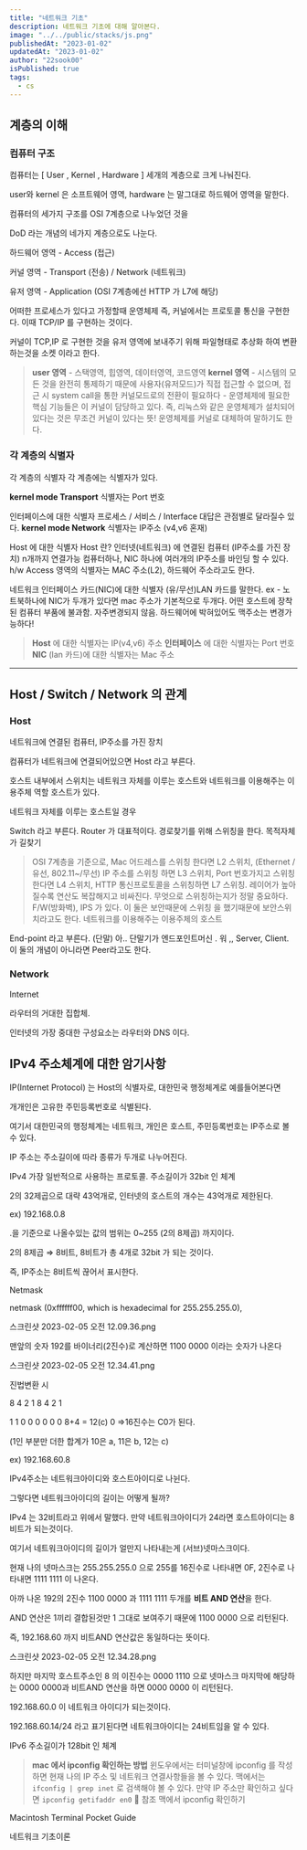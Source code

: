 ```yaml
---
title: "네트워크 기초"
description: 네트워크 기초에 대해 알아본다.
image: "../../public/stacks/js.png"
publishedAt: "2023-01-02"
updatedAt: "2023-01-02"
author: "22sook00"
isPublished: true
tags:
  - cs
---
```


## 계층의 이해

### 컴퓨터 구조

컴퓨터는 [ User , Kernel , Hardware ] 세개의 계층으로 크게 나눠진다.

user와 kernel 은 소프트웨어 영역, hardware 는 말그대로 하드웨어 영역을 말한다.

컴퓨터의 세가지 구조를 OSI 7계층으로 나누었던 것을

DoD 라는 개념의 네가지 계층으로도 나눈다.

하드웨어 영역 - Access (접근)

커널 영역 - Transport (전송) / Network (네트워크)

유저 영역 - Application (OSI 7계층에선 HTTP 가 L7에 해당)

어떠한 프로세스가 있다고 가정할때 운영체제 즉, 커널에서는 프로토콜 통신을 구현한다. 이때 TCP/IP 를 구현하는 것이다.

커널이 TCP,IP 로 구현한 것을 유저 영역에 보내주기 위해 파일형태로 추상화 하여 변환하는것을 소켓 이라고 한다.

> **user 영역** - 스택영역, 힙영역, 데이터영역, 코드영역 **kernel 영역** - 시스템의 모든 것을 완전히 통제하기 때문에 사용자(유저모드)가 직접 접근할 수 없으며, 접근 시 system call을 통한 커널모드로의 전환이 필요하다 - 운영체제에 필요한 핵심 기능들은 이 커널이 담당하고 있다. 즉, 리눅스와 같은 운영체제가 설치되어있다는 것은 무조건 커널이 있다는 뜻! 운영체제를 커널로 대체하여 말하기도 한다.

### 각 계층의 식별자

각 계층의 식별자
각 계층에는 식별자가 있다.

**kernel mode Transport** 식별자는 Port 번호

인터페이스에 대한 식별자
프로세스 / 서비스 / Interface 대답은 관점별로 달라질수 있다.
**kernel mode Network** 식별자는 IP주소 (v4,v6 혼재)

Host 에 대한 식별자
Host 란? 인터넷(네트워크) 에 연결된 컴퓨터 (IP주소를 가진 장치)
n개까지 연결가능
컴퓨터하나, NIC 하나에 여러개의 IP주소를 바인딩 할 수 있다.
h/w Access 영역의 식별자는 MAC 주소(L2), 하드웨어 주소라고도 한다.

네트워크 인터페이스 카드(NIC)에 대한 식별자
(유/무선)LAN 카드를 말한다.
ex - 노트북하나에 NIC가 두개가 있다면 mac 주소가 기본적으로 두개다.
어떤 호스트에 장착된 컴퓨터 부품에 불과함. 자주변경되지 않음.
하드웨어에 박혀있어도 맥주소는 변경가능하다!

> **Host** 에 대한 식별자는 IP(v4,v6) 주소 **인터페이스** 에 대한 식별자는 Port 번호 **NIC** (lan 카드)에 대한 식별자는 Mac 주소

---

## Host / Switch / Network 의 관계

### Host

네트워크에 연결된 컴퓨터, IP주소를 가진 장치

컴퓨터가 네트워크에 연결되어있으면 Host 라고 부른다.

호스트 내부에서 스위치는 네트워크 자체를 이루는 호스트와 네트워크를 이용해주는 이용주체 역할 호스트가 있다.

네트워크 자체를 이루는 호스트일 경우

Switch 라고 부른다.
Router 가 대표적이다.
경로찾기를 위해 스위칭을 한다. 목적자체가 길찾기

> OSI 7계층을 기준으로, Mac 어드레스를 스위칭 한다면 L2 스위치, (Ethernet / 유선, 802.11~/무선) IP 주소를 스위칭 하면 L3 스위치, Port 번호가지고 스위칭한다면 L4 스위치, HTTP 통신프로토콜을 스위칭하면 L7 스위칭. 레이어가 높아질수록 연산도 복잡해지고 비싸진다.
> 무엇으로 스위칭하는지가 정말 중요하다.
> F/W(방화벽), IPS 가 있다.
> 이 둘은 보안때문에 스위칭 을 했기때문에 보안스위치라고도 한다.
> 네트워크를 이용해주는 이용주체의 호스트

End-point 라고 부른다. (단말) 아.. 단말기가 엔드포인트머신 . 워 ,,
Server, Client. 이 둘의 개념이 아니라면 Peer라고도 한다.

### Network

Internet

라우터의 거대한 집합체.

인터넷의 가장 중대한 구성요소는 라우터와 DNS 이다.

## IPv4 주소체계에 대한 암기사항

IP(Internet Protocol) 는 Host의 식별자로, 대한민국 행정체계로 예를들어본다면

개개인은 고유한 주민등록번호로 식별된다.

여기서 대한민국의 행정체계는 네트워크, 개인은 호스트, 주민등록번호는 IP주소로 볼 수 있다.

IP 주소는 주소길이에 따라 종류가 두개로 나누어진다.

IPv4
가장 일반적으로 사용하는 프로토콜. 주소길이가 32bit 인 체계

2의 32제곱으로 대략 43억개로, 인터넷의 호스트의 개수는 43억개로 제한된다.

ex) 192.168.0.8

.을 기준으로 나올수있는 값의 범위는 0~255 (2의 8제곱) 까지이다.

2의 8제곱 ⇒ 8비트, 8비트가 총 4개로 32bit 가 되는 것이다.

즉, IP주소는 8비트씩 끊어서 표시한다.

Netmask

netmask (0xffffff00, which is hexadecimal for 255.255.255.0),

스크린샷 2023-02-05 오전 12.09.36.png

맨앞의 숫자 192를 바이너리(2진수)로 계산하면 1100 0000 이라는 숫자가 나온다

스크린샷 2023-02-05 오전 12.34.41.png

진법변환 시

8 4 2 1 8 4 2 1

1 1 0 0 0 0 0 0
8+4 = 12(c) 0 ⇒16진수는 C0가 된다.

(1인 부분만 더한 합계가 10은 a, 11은 b, 12는 c)

ex) 192.168.60.8

IPv4주소는 네트워크아이디와 호스트아이디로 나뉜다.

그렇다면 네트워크아이디의 길이는 어떻게 될까?

IPv4 는 32비트라고 위에서 말했다. 만약 네트워크아이디가 24라면 호스트아이디는 8비트가 되는것이다.

여기서 네트워크아이디의 길이가 얼만지 나타내는게 (서브)넷마스크이다.

현재 나의 넷마스크는 255.255.255.0 으로 255를 16진수로 나타내면 0F, 2진수로 나타내면 1111 1111 이 나온다.

아까 나온 192의 2진수 1100 0000 과 1111 1111 두개를 **비트 AND 연산**을 한다.

AND 연산은 1끼리 결합된것만 1 그대로 보여주기 때문에 1100 0000 으로 리턴된다.

즉, 192.168.60 까지 비트AND 연산값은 동일하다는 뜻이다.

스크린샷 2023-02-05 오전 12.34.28.png

하지만 마지막 호스트주소인 8 의 이진수는 0000 1110 으로 넷마스크 마지막에 해당하는 0000 0000과 비트AND 연산을 하면 0000 0000 이 리턴된다.

192.168.60.0 이 네트워크 아이디가 되는것이다.

192.168.60.14/24 라고 표기된다면 네트워크아이디는 24비트임을 알 수 있다.

IPv6
주소길이가 128bit 인 체계

> **mac 에서 ipconfig 확인하는 방법** 윈도우에서는 터미널창에 ipconfig 를 작성하면 현재 나의 IP 주소 및 네트워크 연결사항들을 볼 수 있다. 맥에서는 `ifconfig | grep inet` 로 검색해야 볼 수 있다. 만약 IP 주소만 확인하고 싶다면 `ipconfig getifaddr en0`
> 📜 참조
> 맥에서 ipconfig 확인하기

Macintosh Terminal Pocket Guide

네트워크 기초이론

